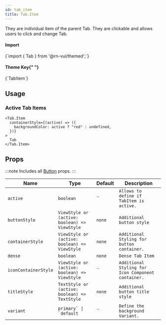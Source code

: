 ```yaml
---
id: tab_item
title: Tab.Item
---
```



<IconsStyle />

They are individual item of the parent Tab.
They are clickable and allows users to click and change Tab.

<div class="row inline-flex-center">
  <div class="col col--3">
    <h4>Import</h4>
  </div>
  <div class="col col--9">
    <CodeBlock>{`import { Tab } from '@rn-vui/themed';`}</CodeBlock>
  </div>
  <div class="col col--3">
    <h4>
      Theme Key{" "}
      <a href="../customizing#using-themeprovider">
        <BiInfoCircle />
      </a>
    </h4>
  </div>
  <div class="col col--9">
    <CodeBlock>{`TabItem`}</CodeBlock>
  </div>
</div>

## Usage

### Active Tab Items

```tsx
<Tab.Item
  containerStyle={(active) => ({
    backgroundColor: active ? "red" : undefined,
  })}
>
  Tab
</Tab.Item>
```

## Props

:::note
Includes all [Button](button#props) props.
:::

<div class='table-responsive'>

| Name                 | Type                                          | Default | Description                                        |
| -------------------- | --------------------------------------------- | ------- | -------------------------------------------------- |
| `active`             | `boolean`                                     | ``      | `Allows to define if TabItem is active.`           |
| `buttonStyle`        | `ViewStyle or (active: boolean) => ViewStyle` | `none`  | `Additional button style`                          |
| `containerStyle`     | `ViewStyle or (active: boolean) => ViewStyle` | `none`  | `Additional Styling for button container.`         |
| `dense`              | `boolean`                                     | `none`  | `Dense Tab Item`                                   |
| `iconContainerStyle` | `ViewStyle or (active: boolean) => ViewStyle` | ``      | `Additional Styling for Icon Component container.` |
| `titleStyle`         | `TextStyle or (active: boolean) => TextStyle` | `none`  | `Additional button title style`                    |
| `variant`            | `` primary` \| `default ``                    | ``      | `Define the background Variant.`                   |

</div>
